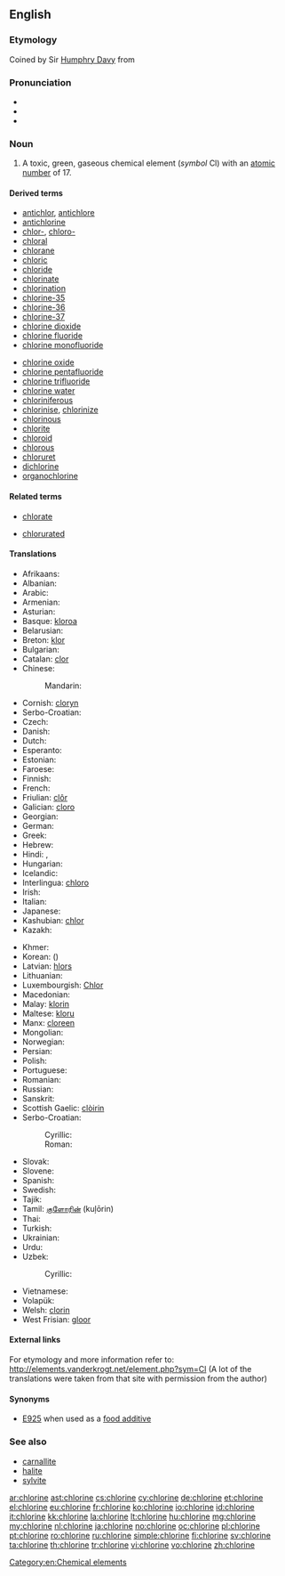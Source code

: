 ==English==

{{elements|Cl|sulfur|S|argon|Ar}}

===Etymology===
Coined by Sir [[w:Humphry Davy|Humphry Davy]] from {{etyl|grc|en}} {{term|χλωρός||pale green|tr=khlōros|lang=grc|sc=polytonic}}

===Pronunciation===
* {{audio|en-us-chlorine.ogg|Audio (US)}}
* {{IPA|/ˈklɔriːn/}}
* {{rhymes|ɔːrɪn}}

===Noun===
{{en-noun|-}}
{{wikipedia}}

# A toxic, green, gaseous chemical element (''symbol'' Cl) with an [[atomic number]] of 17.

====Derived terms====
{{der-top}}
* [[antichlor]], [[antichlore]]
* [[antichlorine]]
* [[chlor-]], [[chloro-]]
* [[chloral]]
* [[chlorane]]
* [[chloric]]
* [[chloride]]
* [[chlorinate]]
* [[chlorination]]
* [[chlorine-35]]
* [[chlorine-36]]
* [[chlorine-37]]
* [[chlorine dioxide]]
* [[chlorine fluoride]]
* [[chlorine monofluoride]]
{{der-mid}}
* [[chlorine oxide]]
* [[chlorine pentafluoride]]
* [[chlorine trifluoride]]
* [[chlorine water]]
* [[chloriniferous]]
* [[chlorinise]], [[chlorinize]]
* [[chlorinous]]
* [[chlorite]]
* [[chloroid]]
* [[chlorous]]
* [[chloruret]]
* [[dichlorine]]
* [[organochlorine]]
{{der-bottom}}

====Related terms====
{{rel-top}}
* [[chlorate]]
{{rel-mid}}
* [[chlorurated]]
{{rel-bottom}}

====Translations====
{{trans-top|chemical element}}
* Afrikaans: {{t|af|chloor}}
* Albanian: {{t-|sq|hlor|xs=Albanian}}
* Arabic: {{t|ar|كلور|tr=kulūr|m}}
* Armenian: {{t-|hy|քլոր|tr=kʿlor}}
* Asturian: {{t+|ast|cloru|m}}
* Basque: [[kloroa]]
* Belarusian: {{t-|be|хлор|m|tr=xlor|xs=Belarusian}}
* Breton: [[klor]] {{m}}
* Bulgarian: {{t-|bg|хлор|m|tr=hlor}}
* Catalan: [[clor]]
* Chinese:
*: Mandarin: {{t|cmn|氯|tr=lǜ|sc=Hani}}
* Cornish: [[cloryn]]
* Serbo-Croatian: {{t|sh|klor}}
* Czech: {{t+|cs|chlór|m}}
* Danish: {{t-|da|klor}}
* Dutch: {{t+|nl|chloor|m}}
* Esperanto: {{t+|eo|kloro|xs=Esperanto}}
* Estonian: {{t-|et|kloor}}
* Faroese: {{t-|fo|klor|xs=Faroese}}
* Finnish: {{t+|fi|kloori}}
* French: {{t+|fr|chlore|m}}
* Friulian: [[clôr]]
* Galician: [[cloro]]
* Georgian: {{t|ka|ქლორი|tr=k'lori|sc=Geor}}
* German: {{t+|de|Chlor|n}}
* Greek: {{t+|el|χλώριο|n|tr=chlório}}
* Hebrew: {{t|he|כלור|m|tr=klor}}
* Hindi: {{t|hi|नीरजी|tr=nīrajī|sc=Deva}}, {{t|hi|क्लोरीन|tr=klorīn|sc=Deva}}
* Hungarian: {{t+|hu|klór}}
* Icelandic: {{t+|is|klór}}
* Interlingua: [[chloro]]
* Irish: {{t+|ga|clóirín|xs=Irish}}
* Italian: {{t+|it|cloro|m}}
* Japanese: {{t|ja|塩素|tr=えんそ, enso}}
* Kashubian: [[chlor]]
* Kazakh: {{t-|kk|хлор|tr=khlor|sc=Cyrl|xs=Kazakh}}
{{trans-mid}}
* Khmer: {{t|km|ក្លរ|tr=klɔɔ|sc=Khmr}}
* Korean: {{t+|ko|염소|tr=yeomso|sc=Hang}} ({{t+|ko|鹽素|sc=Hang}})
* Latvian: [[hlors]]
* Lithuanian: {{t+|lt|chloras|xs=Lithuanian}}
* Luxembourgish: [[Chlor]]
* Macedonian: {{t|mk|хлор|m|tr=hlor}}
* Malay: [[klorin]]
* Maltese: [[kloru]]
* Manx: [[cloreen]]
* Mongolian: {{t-|mn|хлор|tr=khlor|sc=Cyrl|xs=Mongolian}}
* Norwegian: {{t+|no|klor}}
* Persian: {{t|fa|کلر|tr=kolor}}
* Polish: {{t+|pl|chlor|m}}
* Portuguese: {{t+|pt|cloro|m}}
* Romanian: {{t+|ro|clor|n}}
* Russian: {{t+|ru|хлор|m|tr=xlor}}
* Sanskrit: {{t|sa|नीरजी|tr=neerajee|sc=Deva}}
* Scottish Gaelic: [[clòirin]]
* Serbo-Croatian:
*: Cyrillic: {{t|sh|хлор|m|sc=Cyrl}}
*: Roman: {{t|sh|hlor|m}}
* Slovak: {{t-|sk|chlór}}
* Slovene: {{t+|sl|klor}}
* Spanish: {{t+|es|cloro|m}}
* Swedish: {{t+|sv|klor|n}}
* Tajik: {{t|tg|хлор|tr=xlor}}
* Tamil: [[குளோரின்]] (kuļōrin)
* Thai: {{t|th|คลอรีน|tr=klor-reen|sc=Thai}}
* Turkish: {{t+|tr|klor}}
* Ukrainian: {{t-|uk|хлор|m|tr=xlor|xs=Ukrainian}}
* Urdu: {{t|ur|کلورین|tr=klorīn|sc=ur-Arab}}
* Uzbek: {{t|uz|hlor|tr=astatin}}
*: Cyrillic: {{t|uz|хлор|sc=Cyrl}}
* Vietnamese: {{t-|vi|clo|xs=Vietnamese}}
* Volapük: {{t+|vo|klorin}}
* Welsh: [[clorin]]
* West Frisian: [[gloor]]
{{trans-bottom}}

====External links====
For etymology and more information refer to:
http://elements.vanderkrogt.net/element.php?sym=Cl
(A lot of the translations were taken from that site with permission from the author)

====Synonyms====
* [[E925]] when used as a [[food additive]]

===See also===
* [[carnallite]]
* [[halite]]
* [[sylvite]]

[[Category:en:Chemical elements]]

[[ar:chlorine]]
[[ast:chlorine]]
[[cs:chlorine]]
[[cy:chlorine]]
[[de:chlorine]]
[[et:chlorine]]
[[el:chlorine]]
[[eu:chlorine]]
[[fr:chlorine]]
[[ko:chlorine]]
[[io:chlorine]]
[[id:chlorine]]
[[it:chlorine]]
[[kk:chlorine]]
[[la:chlorine]]
[[lt:chlorine]]
[[hu:chlorine]]
[[mg:chlorine]]
[[my:chlorine]]
[[nl:chlorine]]
[[ja:chlorine]]
[[no:chlorine]]
[[oc:chlorine]]
[[pl:chlorine]]
[[pt:chlorine]]
[[ro:chlorine]]
[[ru:chlorine]]
[[simple:chlorine]]
[[fi:chlorine]]
[[sv:chlorine]]
[[ta:chlorine]]
[[th:chlorine]]
[[tr:chlorine]]
[[vi:chlorine]]
[[vo:chlorine]]
[[zh:chlorine]]
